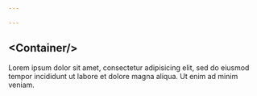 ```yaml
---

---
```



## \<Container/\>

<Playground>
  <Container>Lorem ipsum dolor sit amet, consectetur adipisicing elit, sed do eiusmod
  tempor incididunt ut labore et dolore magna aliqua. Ut enim ad minim veniam.</Container>
</Playground>